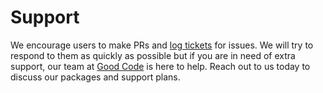 # Support

We encourage users to make PRs and [log tickets](https://github.com/reaviz/reagraph/issues) for issues. We will try to respond to them as quickly as possible
but if you are in need of extra support, our team at [Good Code](https://goodcode.us?utm=reagraph) is here to help. Reach out
to us today to discuss our packages and support plans.
